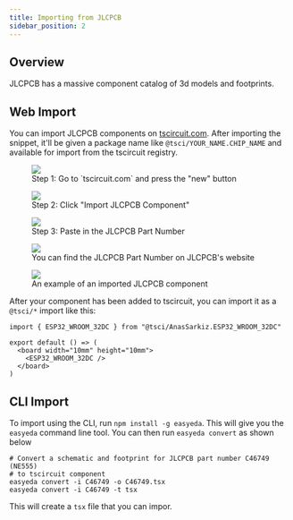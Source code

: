 ```yaml
---
title: Importing from JLCPCB
sidebar_position: 2
---
```


## Overview

JLCPCB has a massive component catalog of 3d models and footprints.

## Web Import

You can import JLCPCB components on [tscircuit.com](https://tscircuit.com). After
importing the snippet, it'll be given a package name like `@tsci/YOUR_NAME.CHIP_NAME`
and available for import from the tscircuit registry.

<figure>
  <img src="/img/tscircuit-new-import-part.png" />
  <figcaption>Step 1: Go to `tscircuit.com` and press the "new" button</figcaption>
</figure>

<figure>
  <img src="/img/tscircuit-import-jlcpcb-button.png" />
  <figcaption>Step 2: Click "Import JLCPCB Component"</figcaption>
</figure>

<figure>
  <img src="/img/tscircuit-jlcpcb-dialog.png" />
  <figcaption>Step 3: Paste in the JLCPCB Part Number</figcaption>
</figure>

<figure>
  <img src="/img/jlcpcb-part-number.png" />
  <figcaption>You can find the JLCPCB Part Number on JLCPCB's website</figcaption>
</figure>

<figure>
  <img src="/img/example-imported-jlcpcb-component.png" />
  <figcaption>An example of an imported JLCPCB component</figcaption>
</figure>

After your component has been added to tscircuit, you can import it as a
`@tsci/*` import like this:

```tsx
import { ESP32_WROOM_32DC } from "@tsci/AnasSarkiz.ESP32_WROOM_32DC"

export default () => (
  <board width="10mm" height="10mm">
    <ESP32_WROOM_32DC />
  </board>
)
```


## CLI Import

To import using the CLI, run `npm install -g easyeda`. This will give you the
`easyeda` command line tool. You can then run `easyeda convert` as shown below

```
# Convert a schematic and footprint for JLCPCB part number C46749 (NE555)
# to tscircuit component
easyeda convert -i C46749 -o C46749.tsx
easyeda convert -i C46749 -t tsx
```

This will create a `tsx` file that you can impor.
